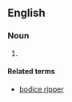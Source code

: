 {{also|bodice rippers}}
==English==

===Noun===
{{head|en|noun form|head=[[bodice]]-[[rippers]]}}

# {{plural of|bodice-ripper|lang=en}}

====Related terms====
* [[bodice ripper]]